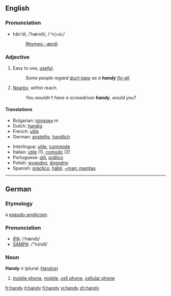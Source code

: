 ==English==
===Pronunciation===
*hăn'di, /ˈhændi/, /<tt>"h{ndi</tt>/
*:[[Rhymes:English:-ændi|Rhymes: -ændi]]

===Adjective===
#Easy to use, [[useful]].
#:''Some people regard [[duct-tape]] as a '''handy''' [[fix-all]]''.
#[[Nearby]], within reach.
#:''You wouldn't have a screwdriver '''handy''', would you''?

====Translations====
{{top}}
*Bulgarian: [[полезен]] ''m''
*Dutch: [[handig]]
*French: [[utile]]
*German: [[anstellig]], [[handlich]]
{{mid}}
*Interlingua: [[utile]], [[commode]]
*Italian: [[utile]] (1), [[comodo]] (2)
*Portuguese: [[útil]], [[prático]]
*Polish: [[wygodny]], [[dogodny]]
*Spanish: [[práctico]], [[hábil]], [[~man: manitas]]
{{bottom}}

----

==German==
===Etymology===
a [[pseudo-anglicism]].
===Pronunciation===
*[[w:IPA|IPA]]: /ˈhændɪ/
*[[w:SAMPA|SAMPA]]: /"h{ndI/
===Noun===
'''Handy''' ''n'' (plural: [[Handys]])

#[[mobile phone]], [[mobile]], [[cell phone]], [[cellular phone]]

[[fr:handy]]
[[it:handy]]
[[fi:handy]]
[[vi:handy]]
[[zh:handy]]